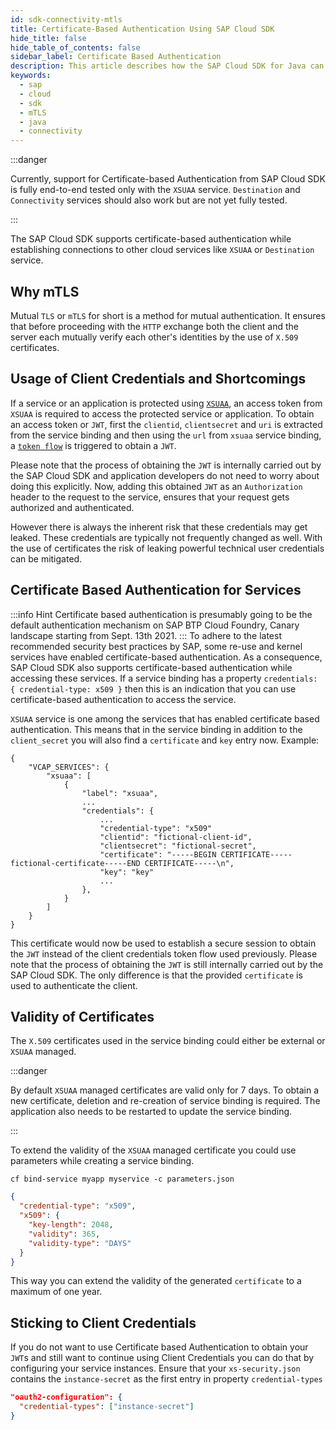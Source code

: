 ```yaml
---
id: sdk-connectivity-mtls
title: Certificate-Based Authentication Using SAP Cloud SDK
hide_title: false
hide_table_of_contents: false
sidebar_label: Certificate Based Authentication
description: This article describes how the SAP Cloud SDK for Java can be used to establish connections to other cloud services using mTLS
keywords:
  - sap
  - cloud
  - sdk
  - mTLS
  - java
  - connectivity
---
```



:::danger

Currently, support for Certificate-based Authentication from SAP Cloud SDK is fully end-to-end tested only with the `XSUAA` service.
`Destination` and `Connectivity` services should also work but are not yet fully tested.

:::

The SAP Cloud SDK supports certificate-based authentication while establishing connections to other cloud services like `XSUAA` or `Destination` service.

## Why mTLS
Mutual `TLS` or `mTLS` for short is a method for mutual authentication.
It ensures that before proceeding with the `HTTP` exchange both the client and the server each mutually verify each other's identities by the use of `X.509` certificates.

## Usage of Client Credentials and Shortcomings
If a service or an application is protected using [`XSUAA`](https://help.sap.com/viewer/65de2977205c403bbc107264b8eccf4b/Cloud/en-US/6373bb7a96114d619bfdfdc6f505d1b9.html), an access token from `XSUAA` is required to access the protected service or application.
To obtain an access token or `JWT`, first the `clientid`, `clientsecret` and `uri` is extracted from the service binding and then using the `url` from `xsuaa` service binding, a [`token flow`](https://github.com/SAP/cloud-security-xsuaa-integration/tree/main/token-client) is triggered to obtain a `JWT`.

Please note that the process of obtaining the `JWT` is internally carried out by the SAP Cloud SDK and application developers do not need to worry about doing this explicitly.
Now, adding this obtained `JWT` as an `Authorization` header to the request to the service, ensures that your request gets authorized and authenticated.

However there is always the inherent risk that these credentials may get leaked.
These credentials are typically not frequently changed as well.
With the use of certificates the risk of leaking powerful technical user credentials can be mitigated.

## Certificate Based Authentication for Services

:::info Hint
Certificate based authentication is presumably going to be the default authentication mechanism on SAP BTP Cloud Foundry, Canary landscape starting from Sept. 13th 2021.
:::
To adhere to the latest recommended security best practices by SAP, some re-use and kernel services have enabled certificate-based authentication.
As a consequence, SAP Cloud SDK also supports certificate-based authentication while accessing these services.
If a service binding has a property `credentials: { credential-type: x509 }` then this is an indication that you can use certificate-based authentication to access the service.

`XSUAA` service is one among the services that has enabled certificate based authentication.
This means that in the service binding in addition to the `client_secret` you will also find a `certificate` and `key` entry now.
Example:
```
{
    "VCAP_SERVICES": {
		"xsuaa": [
			{
				"label": "xsuaa",
				...
				"credentials": {
				    ...
				    "credential-type": "x509"
					"clientid": "fictional-client-id",
					"clientsecret": "fictional-secret",
					"certificate": "-----BEGIN CERTIFICATE-----fictional-certificate-----END CERTIFICATE-----\n",
					"key": "key"
					...
				},
			}
		]
	}
}
```
This certificate would now be used to establish a secure session to obtain the `JWT` instead of the client credentials token flow used previously.
Please note that the process of obtaining the `JWT` is still internally carried out by the SAP Cloud SDK.
The only difference is that the provided `certificate` is used to authenticate the client.

## Validity of Certificates
The `X.509` certificates used in the service binding could either be external or `XSUAA` managed.

:::danger

By default `XSUAA` managed certificates are valid only for 7 days.
To obtain a new certificate, deletion and re-creation of service binding is required.
The application also needs to be restarted to update the service binding.

:::

To extend the validity of the `XSUAA` managed certificate you could use parameters while creating a service binding.

`cf bind-service myapp myservice -c parameters.json`

```json
{
  "credential-type": "x509",
  "x509": {
    "key-length": 2048,
    "validity": 365,
    "validity-type": "DAYS"
  }
}
```
This way you can extend the validity of the generated `certificate` to a maximum of one year.

## Sticking to Client Credentials
If you do not want to use Certificate based Authentication to obtain your `JWT`s and still want to continue using Client Credentials you can do that by configuring your service instances.
Ensure that your `xs-security.json` contains the `instance-secret` as the first entry in property `credential-types`

```json
"oauth2-configuration": {
  "credential-types": ["instance-secret"]
}
```